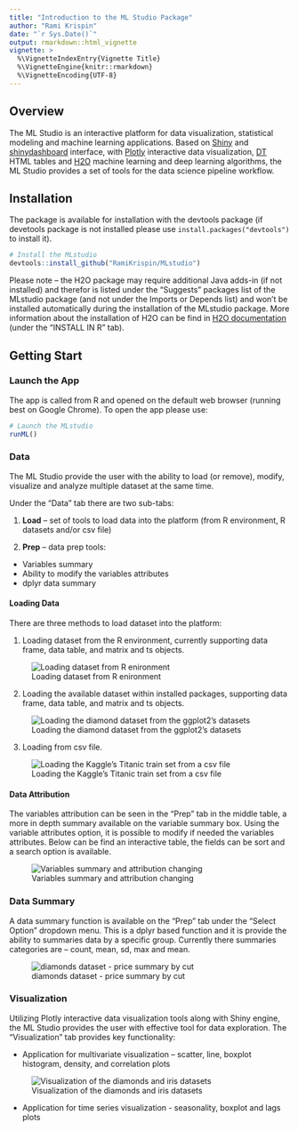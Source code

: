```yaml
---
title: "Introduction to the ML Studio Package"
author: "Rami Krispin"
date: "`r Sys.Date()`"
output: rmarkdown::html_vignette
vignette: >
  %\VignetteIndexEntry{Vignette Title}
  %\VignetteEngine{knitr::rmarkdown}
  %\VignetteEncoding{UTF-8}
---
```

## **Overview**

The ML Studio is an interactive platform for data visualization, statistical modeling and machine learning applications. Based on [Shiny](http://shiny.rstudio.com/) and [shinydashboard](https://rstudio.github.io/shinydashboard/) interface, with [Plotly](https://plot.ly/r/) interactive data visualization, [DT](https://rstudio.github.io/DT/) HTML tables and [H2O](https://www.h2o.ai/) machine learning and deep learning algorithms, the ML Studio provides a set of tools for the data science pipeline workflow.
 
## **Installation**

The package is available for installation with the devtools package (if devetools package is not installed please use `install.packages("devtools")` to install it).

```r
# Install the MLstudio
devtools::install_github("RamiKrispin/MLstudio")
```
Please note – the H2O package may require additional Java adds-in (if not installed) and therefor is listed under the “Suggests” packages list of the MLstudio package (and not under the Imports or Depends list) and won’t be installed automatically during the installation of the MLstudio package. More information about the installation of H2O can be find in [H2O documentation](http://h2o-release.s3.amazonaws.com/h2o/rel-weierstrass/7/index.html) (under the "INSTALL IN R" tab).

## **Getting Start**
### **Launch the App**
The app is called from R and opened on the default web browser (running best on Google Chrome). To open the app please use:

```r
# Launch the MLstudio
runML()
```

### **Data**

The ML Studio provide the user with the ability to load (or remove), modify, visualize and analyze multiple dataset at the same time.

Under the “Data” tab there are two sub-tabs:

1.	**Load** – set of tools to load data into the platform (from R environment, R datasets and/or csv file)

2.	**Prep** – data prep tools:

- Variables summary
- Ability to modify the variables attributes 
- dplyr data summary


#### **Loading Data**
There are three methods to load dataset into the platform:

1.	Loading dataset from the R environment, currently supporting data frame, data table, and matrix and ts objects.

![Loading dataset from R enironment](https://github.com/RamiKrispin/MLstudio/blob/master/vignettes/gif/Load_from_R.gif)

2.	Loading the available dataset within installed packages, supporting data frame, data table, and matrix and ts objects.

![Loading the diamond dataset from the ggplot2's datasets](https://github.com/RamiKrispin/MLstudio/blob/master/vignettes/gif/Installed_R_Datasets.gif)

3.	Loading from csv file.

![Loading the Kaggle's Titanic train set from a csv file](https://github.com/RamiKrispin/MLstudio/blob/master/vignettes/gif/Load_CSV.gif)

#### **Data Attribution**

The variables attribution can be seen in the “Prep” tab in the middle table, a more in depth summary available on the variable summary box. Using the variable attributes option, it is possible to modify if needed the variables attributes. Below can be find an interactive table, the fields can be sort and a search option is available. 

![Variables summary and attribution changing](https://github.com/RamiKrispin/MLstudio/blob/master/vignettes/gif/Data_Prep.gif)


### **Data Summary**

A data summary function is available on the “Prep” tab under the “Select Option” dropdown menu. This is a dplyr based function and it is provide the ability to summaries data by a specific group. Currently there summaries categories are – count, mean, sd, max and mean.

![diamonds dataset - price summary by cut](https://github.com/RamiKrispin/MLstudio/blob/master/vignettes/gif/Data_Summary.gif)

### **Visualization**

Utilizing Plotly interactive data visualization tools along with Shiny engine, the ML Studio provides the user with effective tool for data exploration. The "Visualization" tab provides key functionality:

- Application for multivariate visualization – scatter, line, boxplot histogram, density, and correlation plots

![Visualization of the diamonds and iris datasets](https://github.com/RamiKrispin/MLstudio/blob/master/vignettes/gif/Data_Vis.gif)

- Application for time series visualization - seasonality, boxplot and lags plots


